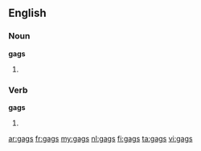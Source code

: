 ==English==

===Noun===
'''gags'''

# {{plural of|[[gag]]}}

===Verb===
'''gags'''

# {{third-person singular of|gag}}

[[ar:gags]]
[[fr:gags]]
[[my:gags]]
[[nl:gags]]
[[fi:gags]]
[[ta:gags]]
[[vi:gags]]